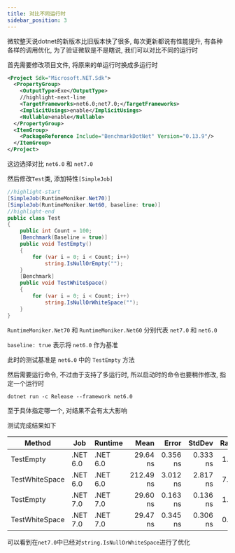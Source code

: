 ```yaml
---
title: 对比不同运行时
sidebar_position: 3
---
```


微软整天说dotnet的新版本比旧版本快了很多, 每次更新都说有性能提升, 有各种各样的调用优化, 为了验证微软是不是瞎说, 我们可以对比不同的运行时

首先需要修改项目文件, 将原来的单运行时换成多运行时

```xml
<Project Sdk="Microsoft.NET.Sdk">
  <PropertyGroup>
    <OutputType>Exe</OutputType>
    //highlight-next-line
    <TargetFrameworks>net6.0;net7.0;</TargetFrameworks>
    <ImplicitUsings>enable</ImplicitUsings>
    <Nullable>enable</Nullable>
  </PropertyGroup>
  <ItemGroup>
    <PackageReference Include="BenchmarkDotNet" Version="0.13.9"/>
  </ItemGroup>
</Project>
```

这边选择对比 `net6.0` 和 `net7.0`

然后修改`Test`类, 添加特性`[SimpleJob]`

```csharp
//highlight-start
[SimpleJob(RuntimeMoniker.Net70)]
[SimpleJob(RuntimeMoniker.Net60, baseline: true)]
//highlight-end
public class Test
{
    public int Count = 100;
    [Benchmark(Baseline = true)]
    public void TestEmpty()
    {
        for (var i = 0; i < Count; i++)
            string.IsNullOrEmpty("");
    }
    [Benchmark]
    public void TestWhiteSpace()
    {
        for (var i = 0; i < Count; i++)
            string.IsNullOrWhiteSpace("");
    }
}
```

`RuntimeMoniker.Net70` 和 `RuntimeMoniker.Net60` 分别代表 `net7.0` 和 `net6.0`

`baseline: true` 表示将 `net6.0` 作为基准

此时的测试基准是 `net6.0` 中的 `TestEmpty` 方法

然后需要运行命令, 不过由于支持了多运行时, 所以启动时的命令也要稍作修改, 指定一个运行时 

```shell
dotnet run -c Release --framework net6.0
```

至于具体指定哪一个, 对结果不会有太大影响

测试完成结果如下

| Method         | Job      | Runtime  | Mean      | Error    | StdDev   | Ratio | RatioSD |
|--------------- |--------- |--------- |----------:|---------:|---------:|------:|--------:|
| TestEmpty      | .NET 6.0 | .NET 6.0 |  29.64 ns | 0.356 ns | 0.333 ns |  1.00 |    0.00 |
| TestWhiteSpace | .NET 6.0 | .NET 6.0 | 212.49 ns | 3.012 ns | 2.817 ns |  7.17 |    0.13 |
| TestEmpty      | .NET 7.0 | .NET 7.0 |  29.60 ns | 0.163 ns | 0.136 ns |  1.00 |    0.01 |
| TestWhiteSpace | .NET 7.0 | .NET 7.0 |  29.47 ns | 0.345 ns | 0.306 ns |  0.99 |    0.01 |

可以看到在`net7.0`中已经对`string.IsNullOrWhiteSpace`进行了优化


